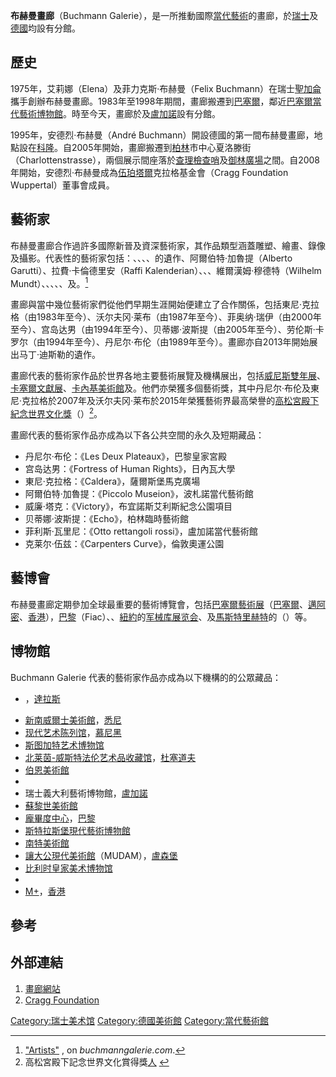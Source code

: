 {{noteTA
|G1=地名
|1=zh-hans:伯尔尼; zh-tw:伯恩; zh-hk:伯恩;
}}
'''布赫曼畫廊'''（Buchmann Galerie），是一所推動國際[[當代藝術|當代藝術]]的畫廊，於[[瑞士|瑞士]]及[[德國|德國]]均設有分館。

== 歷史 ==
1975年，艾莉娜（Elena）及菲力克斯·布赫曼（Felix Buchmann）在瑞士[[圣加仑|聖加侖]]攜手創辦布赫曼畫廊。1983年至1998年期間，畫廊搬遷到[[巴塞尔|巴塞爾]]，鄰近[[巴塞爾當代藝術博物館|巴塞爾當代藝術博物館]]。時至今天，畫廊於{{link-en|阿格拉 (瑞士)|Agra, Switzerland|阿格拉}}及[[盧加諾|盧加諾]]設有分館。

1995年，安德烈·布赫曼（André Buchmann）開設德國的第一間布赫曼畫廊，地點設在[[科隆|科隆]]。自2005年開始，畫廊搬遷到[[柏林|柏林]]市中心夏洛滕街（Charlottenstrasse），兩個展示間座落於[[查理檢查哨|查理檢查哨]]及[[御林广场|御林廣場]]之間。自2008年開始，安德烈·布赫曼成為[[伍珀塔爾|伍珀塔爾]]克拉格基金會（Cragg Foundation  Wuppertal）董事會成員。

== 藝術家 ==
布赫曼畫廊合作過許多國際新晉及資深藝術家，其作品類型涵蓋雕塑、繪畫、錄像及攝影。代表性的藝術家包括：{{link-en|安娜與伯恩哈德·布卢姆|Anna and Bernhard Blume}}、{{link-en|丹尼尔·布伦|Daniel Buren}}、{{link-en|劳伦斯·卡罗尔|Lawrence Carroll}}、{{link-en|東尼·克拉格|Tony Cragg}}、{{link-en|马丁·迪斯勒|Martin Disler}}的遺作、阿爾伯特·加魯提（Alberto Garutti）、拉費·卡倫德里安（Raffi Kalenderian）、{{link-en|沃尔夫冈·莱布|Wolfgang Laib}}、{{link-en|宫岛达男|Tatsuo Miyajima}}、維爾漢姆·穆德特（Wilhelm Mundt）、{{link-en|贝蒂娜·波斯提|Bettina Pousttchi}}、{{link-en|菲奥纳·瑞伊|Fiona Rae}}、{{link-en|约尔·斯坦菲尔德|Joel Sternfeld}}、{{link-en|威廉·塔克|William G. Tucker}}、{{link-en|菲利斯·瓦里尼|Felice Varini}}及{{link-en|克莱尔·伍兹|Clare Woods}}。<ref>[http://www.buchmanngalerie.com/artists "Artists"] {{Wayback|url=http://www.buchmanngalerie.com/artists |date=20170503223021 }}, on ''buchmanngalerie.com''.</ref>

畫廊與當中幾位藝術家們從他們早期生涯開始便建立了合作關係，包括東尼·克拉格（由1983年至今）、沃尔夫冈·莱布（由1987年至今）、菲奥纳·瑞伊（由2000年至今）、宫岛达男（由1994年至今）、贝蒂娜·波斯提（由2005年至今）、劳伦斯·卡罗尔（由1994年至今）、丹尼尔·布伦（由1989年至今）。畫廊亦自2013年開始展出马丁·迪斯勒的遺作。

畫廊代表的藝術家作品於世界各地主要藝術展覽及機構展出，包括[[威尼斯雙年展|威尼斯雙年展]]、[[卡塞爾文獻展|卡塞爾文獻展]]、[[卡內基美術館|卡內基美術館]]及{{link-en|紐奧良雙年展|Prospect New Orleans}}。他們亦榮獲多個藝術獎，其中丹尼尔·布伦及東尼·克拉格於2007年及沃尔夫冈·莱布於2015年榮獲藝術界最高榮譽的[[高松宮殿下紀念世界文化獎|高松宮殿下紀念世界文化獎]]（{{lang|en|Praemium Imperiale}}）<ref>高松宮殿下記念世界文化賞得獎[http://www.praemiumimperiale.org/en/laureate-en/laureates-en 人] {{Wayback|url=http://www.praemiumimperiale.org/en/laureate-en/laureates-en |date=20170729210455 }}</ref>。

畫廊代表的藝術家作品亦成為以下各公共空間的永久及短期藏品：
*丹尼尔·布伦：《Les Deux Plateaux》，巴黎皇家宮殿
*宫岛达男：《Fortress of Human Rights》，日內瓦大學
*東尼·克拉格：《Caldera》，薩爾斯堡馬克廣場
*阿爾伯特·加魯提：《Piccolo Museion》，波札諾當代藝術館
*威廉·塔克：《Victory》，布宜諾斯艾利斯紀念公園項目
*贝蒂娜·波斯提：《Echo》，柏林臨時藝術館
*菲利斯·瓦里尼：《Otto rettangoli rossi》，盧加諾當代藝術館
*克莱尔·伍兹：《Carpenters Curve》，倫敦奧運公園

== 藝博會 ==
布赫曼畫廊定期參加全球最重要的藝術博覽會，包括[[巴塞爾藝術展|巴塞爾藝術展]]（[[巴塞爾|巴塞爾]]、[[邁阿密|邁阿密]]、[[香港|香港]]），[[巴黎|巴黎]]{{link-de|國際當代藝術博覽會|FIAC}}（Fiac）、{{link-en|科隆藝術展|Art Cologne}}、[[紐約|紐約]]的[[军械库展览会|军械库展览会]]、{{link-en|芝加哥展|Expo Chicago}}及[[馬斯特里赫特|馬斯特里赫特]]的{{link-en|歐洲精緻藝術博覽會|The European Fine Art Fair}}（{{lang|en|TEFAF}}）等。

== 博物館 ==
Buchmann Galerie 代表的藝術家作品亦成為以下機構的的公眾藏品：

*{{link-en|納西爾雕塑中心|Nasher_Sculpture_Center}}，[[達拉斯|達拉斯]]
*[[新南威爾士美術館|新南威爾士美術館]]，[[悉尼|悉尼]]
*[[现代艺术陈列馆|现代艺术陈列馆]]，[[慕尼黑|慕尼黑]]
*[[斯图加特艺术博物馆|斯图加特艺术博物馆]]
*[[北莱茵-威斯特法伦艺术品收藏馆|北莱茵-威斯特法伦艺术品收藏馆]]，[[杜塞道夫|杜塞道夫]]
*[[伯恩美術館|伯恩美術館]] 
*{{link-de|聖加侖美術館|Kunstmuseum St. Gallen}}
*瑞士義大利藝術博物館，[[盧加諾|盧加諾]]
*[[蘇黎世美術館|蘇黎世美術館]]
*[[龐畢度中心|龐畢度中心]]，[[巴黎|巴黎]]
*[[斯特拉斯堡現代藝術博物館|斯特拉斯堡現代藝術博物館]]
*[[南特美術館|南特美術館]]
*[[讓大公現代美術館|讓大公現代美術館]]（MUDAM），[[盧森堡|盧森堡]]
*[[比利时皇家美术博物馆|比利时皇家美术博物馆]]
*{{link-ja|豐田市美術館|豊田市美術館}}
*[[M+|M+]]，[[香港|香港]]

== 參考 ==
<references />

== 外部連結 ==
# [http://www.buchmanngalerie.com/ 畫廊網站] {{Wayback|url=http://www.buchmanngalerie.com/ |date=20170514112843 }}
# [http://skulpturenpark-waldfrieden.de/en/sculpture-park/cragg-foundation.html Cragg Foundation] {{Wayback|url=http://skulpturenpark-waldfrieden.de/en/sculpture-park/cragg-foundation.html |date=20141214163527 }}

[[Category:瑞士美术馆|Category:瑞士美术馆]]
[[Category:德國美術館|Category:德國美術館]]
[[Category:當代藝術館|Category:當代藝術館]]